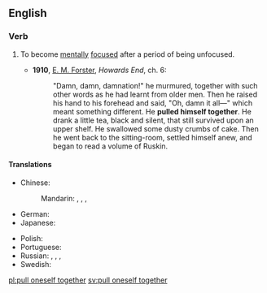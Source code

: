 ==English==

===Verb===
{{infl|en|verb|head=[[to]] [[pull]] [[oneself]] [[together]]}}

# {{idiomatic}} To become [[mentally]] [[focused]] after a period of being unfocused.
#* '''1910''', [[w:E. M. Forster|E. M. Forster]], ''Howards End'', ch. 6:
#*: "Damn, damn, damnation!" he murmured, together with such other words as he had learnt from older men. Then he raised his hand to his forehead and said, "Oh, damn it all—" which meant something different. He '''pulled himself together'''. He drank a little tea, black and silent, that still survived upon an upper shelf. He swallowed some dusty crumbs of cake. Then he went back to the sitting-room, settled himself anew, and began to read a volume of Ruskin.

====Translations====
{{trans-top|to become mentally focused after a period of being unfocused}}
* Chinese:
*: Mandarin: {{t|zh|振作起來|sc=Hani}}, {{t|zh|振作起来|tr=zhènzuò qǐlái|sc=Hani}}, {{t|zh|鎮定下來|sc=Hani}}, {{t|zh|镇定下来|tr=zhèndìng xiàlái|sc=Hani}}
* German: {{t|de|sich zusammenreißen}}
* Japanese: {{t|ja|気を取り直す|tr=きをとりなおす, ki o torinaosu|sc=Jpan}}
{{trans-mid}}
* Polish: {{t|pl|brać się w garść}}
* Portuguese: {{t|pt|recompor-se}}
* Russian: {{t|ru|приходить в себя|tr=prixodít' v sebjá|sc=Cyrl}} {{impf}}, {{t|ru|прийти в себя|tr=prijtí v sebjá|sc=Cyrl}} {{pf}}, {{t|ru|собираться|tr=sobirát'sja|sc=Cyrl}}, {{t|ru|собраться|tr=sobrát'sja|sc=Cyrl}}
* Swedish: {{t|sv|samla sig}}
{{trans-bottom}}

[[pl:pull oneself together]]
[[sv:pull oneself together]]